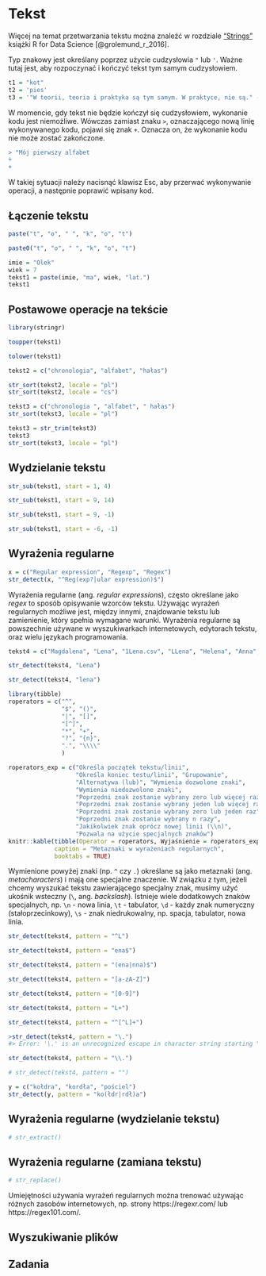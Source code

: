 # Tekst {#tekst}

Więcej na temat przetwarzania tekstu można znaleźć w rozdziale ["Strings"](https://r4ds.had.co.nz/strings.html) książki R for Data Science [@grolemund_r_2016].

Typ znakowy jest określany poprzez użycie cudzysłowia `"` lub `'`.
Ważne tutaj jest, aby rozpoczynać i kończyć tekst tym samym cudzysłowiem.

```r
t1 = "kot"
t2 = 'pies'
t3 = '"W teorii, teoria i praktyka są tym samym. W praktyce, nie są." - Yogi Berra'
```

W momencie, gdy tekst nie będzie kończył się cudzysłowiem, wykonanie kodu jest niemożliwe.
Wówczas zamiast znaku `>`, oznaczającego nową linię wykonywanego kodu, pojawi się znak `+`.
Oznacza on, że wykonanie kodu nie może zostać zakończone.

```r
> "Mój pierwszy alfabet
+
+
```

W takiej sytuacji należy nacisnąć klawisz Esc, aby przerwać wykonywanie operacji, a następnie poprawić wpisany kod.

## Łączenie tekstu

```r
paste("t", "o", " ", "k", "o", "t")
```

```r
paste0("t", "o", " ", "k", "o", "t")
```

<!-- ^[funkcja `str_c()`] -->

```r
imie = "Olek"
wiek = 7
tekst1 = paste(imie, "ma", wiek, "lat.")
tekst1
```

## Postawowe operacje na tekście

```r
library(stringr)
```

```r
toupper(tekst1)
```

```r
tolower(tekst1)
```

```r
tekst2 = c("chronologia", "alfabet", "hałas")
```

```r
str_sort(tekst2, locale = "pl")
str_sort(tekst2, locale = "cs")
```


```r
tekst3 = c("chronologia ", "alfabet", " hałas")
str_sort(tekst3, locale = "pl")
```

```r
tekst3 = str_trim(tekst3)
tekst3
str_sort(tekst3, locale = "pl")
```

## Wydzielanie tekstu

```r
str_sub(tekst1, start = 1, 4)
```

```r
str_sub(tekst1, start = 9, 14)
```

```r
str_sub(tekst1, start = 9, -1)
```

```r
str_sub(tekst1, start = -6, -1)
```

## Wyrażenia regularne 

```r
x = c("Regular expression", "Regexp", "Regex")
str_detect(x, "^Reg(exp?|ular expression)$")
```


Wyrażenia regularne (ang. *regular expressions*), często określane jako *regex* to sposób opisywanie wzorców tekstu. 
Używając wyrażeń regularnych możliwe jest, między innymi, znajdowanie tekstu lub zamienienie, który spełnia wymagane warunki.
Wyrażenia regularne są powszechnie używane w wyszukiwarkach internetowych, edytorach tekstu, oraz wielu językach programowania.

<!-- basic stuff -->


```r
tekst4 = c("Magdalena", "Lena", "1Lena.csv", "LLena", "Helena", "Anna", 99)
```

```r
str_detect(tekst4, "Lena")
```

```r
str_detect(tekst4, "lena")
```

```r
library(tibble)
roperators = c("^", 
               "$", "()", 
               "|", "[]", 
               "[^]",
               "*", "+", 
               "?", "{n}", 
               ".", "\\\\"
               )

roperators_exp = c("Określa początek tekstu/linii",
                   "Określa koniec testu/linii", "Grupowanie",
                   "Alternatywa (lub)", "Wymienia dozwolone znaki",
                   "Wymienia niedozwolone znaki",
                   "Poprzedni znak zostanie wybrany zero lub więcej razy", 
                   "Poprzedni znak zostanie wybrany jeden lub więcej razy", 
                   "Poprzedni znak zostanie wybrany zero lub jeden raz", 
                   "Poprzedni znak zostanie wybrany n razy", 
                   "Jakikolwiek znak oprócz nowej linii (\\n)",
                   "Pozwala na użycie specjalnych znaków")
knitr::kable(tibble(Operator = roperators, Wyjaśnienie = roperators_exp), 
             caption = "Metaznaki w wyrażeniach regularnych",
             booktabs = TRUE)
```

Wymienione powyżej znaki (np. `^`<!--Kareta--> czy `.`) określane są jako metaznaki (ang. *metacharacters*) i mają one specjalne znaczenie.
W związku z tym, jeżeli chcemy wyszukać tekstu zawierającego specjalny znak, musimy użyć ukośnik wsteczny (`\`, ang. *backslash*).
Istnieje wiele dodatkowych znaków specjalnych, np. `\n` - nowa linia, `\t` - tabulator, `\d` - każdy znak numeryczny (stałoprzecinkowy), `\s` - znak niedrukowalny, np. spacja, tabulator, nowa linia.
<!-- ranges [a-z0-9] -->
<!-- link to the cheetsheet -->

```r
str_detect(tekst4, pattern = "^L")
```

```r
str_detect(tekst4, pattern = "ena$")
```

```r
str_detect(tekst4, pattern = "(ena|nna)$")
```

```r
str_detect(tekst4, pattern = "[a-zA-Z]")
```

```r
str_detect(tekst4, pattern = "[0-9]")
```

```r
str_detect(tekst4, pattern = "L+")
```

```r
str_detect(tekst4, pattern = "^[^L]+")
```

```r
>str_detect(tekst4, pattern = "\.")
#> Error: '\.' is an unrecognized escape in character string starting ""\."
```

```r
str_detect(tekst4, pattern = "\\.")
```

```r
# str_detect(tekst4, pattern = "")
```

<!-- block z popularnymi regex -->

```r
y = c("kołdra", "kordła", "pościel")
str_detect(y, pattern = "ko(łdr|rdł)a")
```


## Wyrażenia regularne (wydzielanie tekstu)

```r
# str_extract()
```

## Wyrażenia regularne (zamiana tekstu)

```r
# str_replace()
```

<!-- https://stringr.tidyverse.org/articles/regular-expressions.html -->
Umiejętności używania wyrażeń regularnych można trenować używając różnych zasobów internetowych, np. strony https://regexr.com/ lub https://regex101.com/.
<!-- https://regexcrossword.com/ -->
<!-- https://www.amazon.com/Mastering-Regular-Expressions-Jeffrey-Friedl/dp/0596528124/ref=sr_1_1?ie=UTF8&qid=1464113797&sr=8-1&keywords=mastering+regular+expressions -->
<!-- Lea Verou [Best of Fluent 2012: /Reg(exp){2}lained/: Demystifying Regular Expressions](https://www.youtube.com/watch?v=EkluES9Rvak) -->

## Wyszukiwanie plików


## Zadania

<!-- match hex colors, examples :#abs, #f0, #BADA55, #COFFEE https://www.youtube.com/watch?v=EkluES9Rvak -->
<!-- match coordinates -->
<!-- match dates -->
